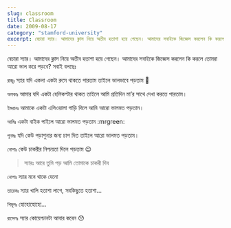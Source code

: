 ```yaml
---
slug: classroom
title: Classroom
date: 2009-08-17
category: "stamford-university"
excerpt: বেচারা স্যার। আমাদের ক্লাস নিয়ে অতীব হতাশা হয়ে গেছেন। আমাদের সবাইকে জিজ্ঞেস করলেন কি করলে তোমরা আরো ভাল করে পড়বে
---
```


বেচারা স্যার। আমাদের ক্লাস নিয়ে অতীব হতাশা হয়ে গেছেন। আমাদের সবাইকে জিজ্ঞেস করলেন কি করলে তোমরা আরো ভাল করে পড়বে? সবাই বলছেঃ

`রাজুঃ` স্যার যদি একলা একটা রুমে থাকতে পারতাম তাইলে ভালভাবে পড়তাম 🙁

`অলকাঃ` আমার যদি একটা হেলিকপ্টার থাকত তাইলে আমি প্রতিদিন মা’র সাথে দেখা করতে পারতাম।

`ইমরানঃ` আমাকে একটা এসিওয়ালা গাড়ি দিলে আমি আরো ভালমত পড়তাম।

`আমিঃ` একটা বাইক পাইলে আরো ভালমত পড়তাম :mrgreen:

`পুনমঃ` যদি কেউ পড়াশুনার জন্য চাপ দিত তাইলে আরো ভালমত পড়তাম।

`নোপাঃ` কেউ চাকরীর নিশ্চয়তা দিলে পড়তাম 😉

> স্যারঃ আরে তুমি পড় আমি তোমাকে চাকরী দিব

`নোপাঃ` স্যার মনে থাকে যেনো

`তারেকঃ` স্যার খালি হতাশা লাগে, সবকিছুতে হতাশা…

`শিমুলঃ` হোহোহোহো…

`রাসেলঃ` স্যার কোয়েশ্চানটা আবার করেন 😯
